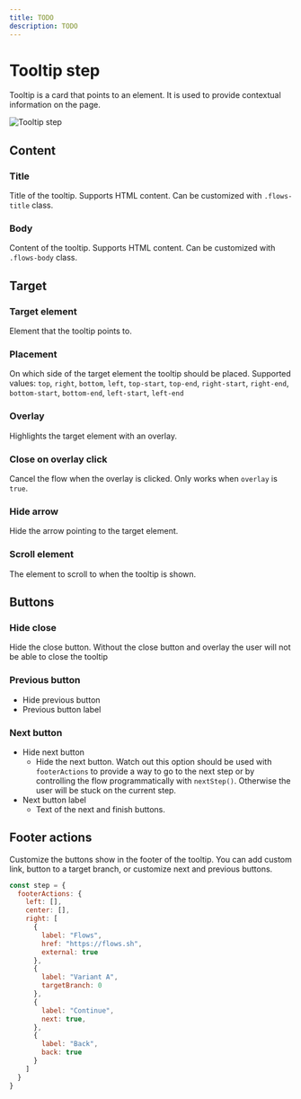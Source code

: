 ```yaml
---
title: TODO
description: TODO
---
```


# Tooltip step

Tooltip is a card that points to an element. It is used to provide contextual information on the page.

<Demo variant="tooltip" />

![Tooltip step](/tooltip.png)

## Content

### Title

Title of the tooltip. Supports HTML content. Can be customized with `.flows-title` class.

### Body

Content of the tooltip. Supports HTML content. Can be customized with `.flows-body` class.

## Target

### Target element

Element that the tooltip points to. 

### Placement

On which side of the target element the tooltip should be placed. Supported values: `top`, `right`, `bottom`, `left`, `top-start`, `top-end`, `right-start`, `right-end`, `bottom-start`, `bottom-end`, `left-start`, `left-end`

### Overlay

Highlights the target element with an overlay.

### Close on overlay click

Cancel the flow when the overlay is clicked. Only works when `overlay` is `true`.

### Hide arrow

Hide the arrow pointing to the target element.

### Scroll element

The element to scroll to when the tooltip is shown.

## Buttons

### Hide close

Hide the close button. Without the close button and overlay the user will not be able to close the tooltip



### Previous button

- Hide previous button
- Previous button label

### Next button

- Hide next button
  - Hide the next button. Watch out this option should be used with `footerActions` to provide a way to go to the next step or by controlling the flow programmatically with `nextStep()`. Otherwise the user will be stuck on the current step.
- Next button label
  - Text of the next and finish buttons.

## Footer actions

Customize the buttons show in the footer of the tooltip. You can add custom link, button to a target branch, or customize next and previous buttons.

```js
const step = {
  footerActions: {
    left: [],
    center: [],
    right: [
      {
        label: "Flows",
        href: "https://flows.sh",
        external: true
      },
      {
        label: "Variant A",
        targetBranch: 0
      },
      {
        label: "Continue",
        next: true,
      },
      {
        label: "Back",
        back: true
      }
    ]
  }
}
```